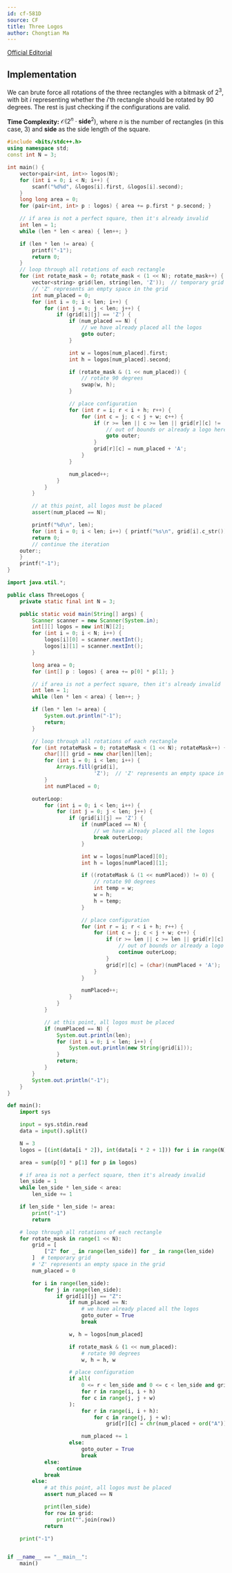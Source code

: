 ```yaml
---
id: cf-581D
source: CF
title: Three Logos
author: Chongtian Ma
---
```


[Official Editorial](https://codeforces.com/blog/entry/20508)

## Implementation

We can brute force all rotations of the three rectangles with a bitmask of $2^3$, with bit $i$ representing whether the $i$'th rectangle should be rotated by
$90$ degrees. The rest is just checking if the configurations are valid.

**Time Complexity:** $\mathcal{O}(2^n \cdot \textbf{side}^2)$, where $n$ is the number of rectangles (in this case, 3) and $\textbf{side}$ as the side length of the square.

<LanguageSection>
<CPPSection>

```cpp
#include <bits/stdc++.h>
using namespace std;
const int N = 3;

int main() {
	vector<pair<int, int>> logos(N);
	for (int i = 0; i < N; i++) {
		scanf("%d%d", &logos[i].first, &logos[i].second);
	}
	long long area = 0;
	for (pair<int, int> p : logos) { area += p.first * p.second; }

	// if area is not a perfect square, then it's already invalid
	int len = 1;
	while (len * len < area) { len++; }

	if (len * len != area) {
		printf("-1");
		return 0;
	}
	// loop through all rotations of each rectangle
	for (int rotate_mask = 0; rotate_mask < (1 << N); rotate_mask++) {
		vector<string> grid(len, string(len, 'Z'));  // temporary grid
		// 'Z' represents an empty space in the grid
		int num_placed = 0;
		for (int i = 0; i < len; i++) {
			for (int j = 0; j < len; j++) {
				if (grid[i][j] == 'Z') {
					if (num_placed == N) {
						// we have already placed all the logos
						goto outer;
					}

					int w = logos[num_placed].first;
					int h = logos[num_placed].second;

					if (rotate_mask & (1 << num_placed)) {
						// rotate 90 degrees
						swap(w, h);
					}

					// place configuration
					for (int r = i; r < i + h; r++) {
						for (int c = j; c < j + w; c++) {
							if (r >= len || c >= len || grid[r][c] != 'Z') {
								// out of bounds or already a logo here
								goto outer;
							}
							grid[r][c] = num_placed + 'A';
						}
					}

					num_placed++;
				}
			}
		}

		// at this point, all logos must be placed
		assert(num_placed == N);

		printf("%d\n", len);
		for (int i = 0; i < len; i++) { printf("%s\n", grid[i].c_str()); }
		return 0;
		// continue the iteration
	outer:;
	}
	printf("-1");
}
```

</CPPSection>
<JavaSection>

```java
import java.util.*;

public class ThreeLogos {
	private static final int N = 3;

	public static void main(String[] args) {
		Scanner scanner = new Scanner(System.in);
		int[][] logos = new int[N][2];
		for (int i = 0; i < N; i++) {
			logos[i][0] = scanner.nextInt();
			logos[i][1] = scanner.nextInt();
		}

		long area = 0;
		for (int[] p : logos) { area += p[0] * p[1]; }

		// if area is not a perfect square, then it's already invalid
		int len = 1;
		while (len * len < area) { len++; }

		if (len * len != area) {
			System.out.println("-1");
			return;
		}

		// loop through all rotations of each rectangle
		for (int rotateMask = 0; rotateMask < (1 << N); rotateMask++) {
			char[][] grid = new char[len][len];
			for (int i = 0; i < len; i++) {
				Arrays.fill(grid[i],
				            'Z');  // 'Z' represents an empty space in the grid
			}
			int numPlaced = 0;

		outerLoop:
			for (int i = 0; i < len; i++) {
				for (int j = 0; j < len; j++) {
					if (grid[i][j] == 'Z') {
						if (numPlaced == N) {
							// we have already placed all the logos
							break outerLoop;
						}

						int w = logos[numPlaced][0];
						int h = logos[numPlaced][1];

						if ((rotateMask & (1 << numPlaced)) != 0) {
							// rotate 90 degrees
							int temp = w;
							w = h;
							h = temp;
						}

						// place configuration
						for (int r = i; r < i + h; r++) {
							for (int c = j; c < j + w; c++) {
								if (r >= len || c >= len || grid[r][c] != 'Z') {
									// out of bounds or already a logo here
									continue outerLoop;
								}
								grid[r][c] = (char)(numPlaced + 'A');
							}
						}

						numPlaced++;
					}
				}
			}

			// at this point, all logos must be placed
			if (numPlaced == N) {
				System.out.println(len);
				for (int i = 0; i < len; i++) {
					System.out.println(new String(grid[i]));
				}
				return;
			}
		}
		System.out.println("-1");
	}
}
```

</JavaSection>
<PySection>

```py
def main():
	import sys

	input = sys.stdin.read
	data = input().split()

	N = 3
	logos = [(int(data[i * 2]), int(data[i * 2 + 1])) for i in range(N)]

	area = sum(p[0] * p[1] for p in logos)

	# if area is not a perfect square, then it's already invalid
	len_side = 1
	while len_side * len_side < area:
		len_side += 1

	if len_side * len_side != area:
		print("-1")
		return

	# loop through all rotations of each rectangle
	for rotate_mask in range(1 << N):
		grid = [
			["Z" for _ in range(len_side)] for _ in range(len_side)
		]  # temporary grid
		# 'Z' represents an empty space in the grid
		num_placed = 0

		for i in range(len_side):
			for j in range(len_side):
				if grid[i][j] == "Z":
					if num_placed == N:
						# we have already placed all the logos
						goto_outer = True
						break

					w, h = logos[num_placed]

					if rotate_mask & (1 << num_placed):
						# rotate 90 degrees
						w, h = h, w

					# place configuration
					if all(
						0 <= r < len_side and 0 <= c < len_side and grid[r][c] == "Z"
						for r in range(i, i + h)
						for c in range(j, j + w)
					):
						for r in range(i, i + h):
							for c in range(j, j + w):
								grid[r][c] = chr(num_placed + ord("A"))

						num_placed += 1
					else:
						goto_outer = True
						break
			else:
				continue
			break
		else:
			# at this point, all logos must be placed
			assert num_placed == N

			print(len_side)
			for row in grid:
				print("".join(row))
			return

	print("-1")


if __name__ == "__main__":
	main()
```

</PySection>
</LanguageSection>
